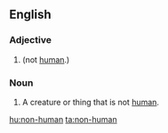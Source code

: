 ==English==

===Adjective===
{{en-adj}}

# {{alternative spelling of|nonhuman|lang=en}} (not [[human]].)

===Noun===
{{en-noun}}

# {{alternative spelling of|nonhumans|lang=en}} A creature or thing that is not [[human]].

[[hu:non-human]]
[[ta:non-human]]